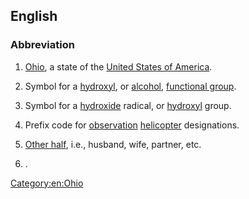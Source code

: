 {{also|oh|он|өн|애|óh|öh}}
==English==

===Abbreviation===
{{rfc-header|Abbreviation}}
{{head|en|abbreviation}}

# {{lb|en|US}} [[Ohio]], a state of the [[United States of America]].
# {{lb|en|organic chemistry}} Symbol for a [[hydroxyl]], or [[alcohol]], [[functional group]].
# {{lb|en|inorganic chemistry}} Symbol for a [[hydroxide]] radical, or [[hydroxyl]] group.
# {{lb|en|US|army|aviation}} Prefix code for [[observation]] [[helicopter]] designations.
# {{lb|en|Internet slang}} [[other half|Other half]], i.e., husband, wife, partner, etc.
# {{initialism of|office hours|lang=en}}.

{{topics|en|States of the United States}}

[[Category:en:Ohio]]